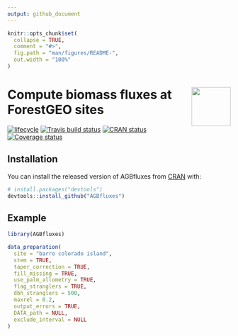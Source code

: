 ```yaml
---
output: github_document
---
```


<!-- README.md is generated from README.Rmd. Please edit that file -->

```r
knitr::opts_chunk$set(
  collapse = TRUE,
  comment = "#>",
  fig.path = "man/figures/README-",
  out.width = "100%"
)
```

# <img src="https://i.imgur.com/vTLlhbp.png" align="right" height=88 /> Compute biomass fluxes at ForestGEO sites

[![lifecycle](https://img.shields.io/badge/lifecycle-experimental-orange.svg)](https://www.tidyverse.org/lifecycle/#experimental)
[![Travis build status](https://travis-ci.org/forestgeo/AGBfluxes.svg?branch=master)](https://travis-ci.org/forestgeo/AGBfluxes)
[![CRAN status](https://www.r-pkg.org/badges/version/AGBfluxes)](https://cran.r-project.org/package=AGBfluxes)
 [![Coverage status](https://coveralls.io/repos/github/forestgeo/AGBfluxes/badge.svg)](https://coveralls.io/r/forestgeo/AGBfluxes?branch=master)

## Installation

You can install the released version of AGBfluxes from [CRAN](https://CRAN.R-project.org) with:

``` r
# install.packages("devtools")
devtools::install_github("AGBfluxes")
```

## Example

```r
library(AGBfluxes)

data_preparation(
  site = "barro colorado island",
  stem = TRUE,
  taper_correction = TRUE,
  fill_missing = TRUE,
  use_palm_allometry = TRUE,
  flag_stranglers = TRUE,
  dbh_stranglers = 500,
  maxrel = 0.2,
  output_errors = TRUE,
  DATA_path = NULL,
  exclude_interval = NULL
)

```

